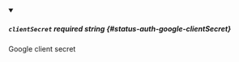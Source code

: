 
<details className="config-field" data-expandable="false" open>
<summary>

##### `clientSecret` <span className="config-field-required" data-required="false">required</span> <span className="config-field-type">string</span> <span className="config-field-default"></span> <span className="config-field-enum"></span> {#status-auth-google-clientSecret}

Google client secret

</summary>



</details>
